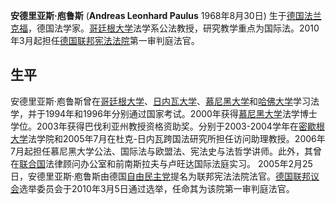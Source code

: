 {{Unreferenced|time=2015-12-28T04:20:07+00:00}} 
'''安德里亚斯·庖鲁斯''' ('''Andreas Leonhard Paulus ''' 1968年8月30日) 生于[[德国|德国]][[法兰克福|法兰克福]]，德国法学家。[[哥廷根大学|哥廷根大学]]法学系公法教授，研究教学重点为国际法。2010年3月起担任[[德国联邦宪法法院|德国联邦宪法法院]]第一审判庭法官。

== 生平 ==

安德里亚斯·庖鲁斯曾在[[哥廷根大学|哥廷根大学]]、[[日内瓦大学|日内瓦大学]]、[[慕尼黑大学|慕尼黑大学]]和[[哈佛大学|哈佛大学]]学习法学，并于1994年和1996年分别通过国家考试。2000年获得[[慕尼黑大学|慕尼黑大学]]法学博士学位。2003年获得巴伐利亚州教授资格资助奖。分别于2003-2004学年在[[密歇根大学|密歇根大学]]法学院和2005年7月在杜克-日内瓦跨国法研究所担任访问助理教授。2006年7月起担任慕尼黑大学公法、国际法与欧盟法、宪法史与法哲学讲师。此外，其曾在[[联合国|联合国]]法律顾问办公室和前南斯拉夫与卢旺达国际法庭实习。
2005年2月25日，安德里亚斯·庖鲁斯由德国[[自由民主党|自由民主党]]提名为联邦宪法法院法官。[[德国联邦议会|德国联邦议会]]选举委员会于2010年3月5日通过选举，任命其为该院第一审判庭法官。